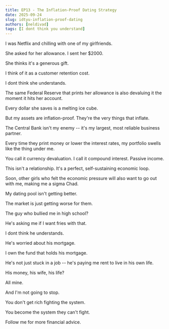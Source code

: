 ```yaml
---
title: EP13 - The Inflation-Proof Dating Strategy
date: 2025-09-24
slug: idtyu-inflation-proof-dating
authors: [neldivad]
tags: [I dont think you understand]
---
```


I was Netflix and chilling with one of my girlfriends. 

She asked for her allowance. I sent her $2000.

She thinks it's a generous gift.

I think of it as a customer retention cost.

I dont think she understands.

The same Federal Reserve that prints her allowance is also devaluing it the moment it hits her account.

Every dollar she saves is a melting ice cube.

But my assets are inflation-proof. They're the very things that inflate.

The Central Bank isn't my enemy -- it's my largest, most reliable business partner.

Every time they print money or lower the interest rates, my portfolio swells like the thing under me.

<!--truncate-->

You call it currency devaluation. I call it compound interest. Passive income.  

This isn't a relationship. It's a perfect, self-sustaining economic loop.

Soon, other girls who felt the economic pressure will also want to go out with me, making me a sigma Chad. 

My dating pool isn't getting better.

The market is just getting worse for them.

The guy who bullied me in high school?

He's asking me if I want fries with that. 

I dont think he understands.

He's worried about his mortgage.

I own the fund that holds his mortgage.

He's not just stuck in a job -- he's paying me rent to live in his own life.

His money, his wife, his life? 

All mine. 

And I'm not going to stop. 

You don't get rich fighting the system.

You become the system they can't fight.

Follow me for more financial advice.
